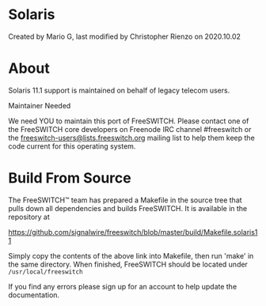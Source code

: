 
# Solaris 

 Created by  Mario G, last modified by  Christopher Rienzo on 2020.10.02

# About

Solaris 11.1 support is maintained on behalf of legacy telecom users.

  
Maintainer Needed

We need YOU to maintain this port of FreeSWITCH. Please contact one of the FreeSWITCH core developers on Freenode IRC channel #freeswitch or the [freeswitch-users@lists.freeswitch.org](mailto:freeswitch-users@lists.freeswitch.org) mailing list to help them keep the code current for this operating system.

  
# Build From Source

The FreeSWITCH™ team has prepared a Makefile in the source tree that pulls down all dependencies and builds FreeSWITCH. It is available in the repository at

<https://github.com/signalwire/freeswitch/blob/master/build/Makefile.solaris11>

Simply copy the contents of the above link into Makefile, then run 'make' in the same directory. When finished, FreeSWITCH should be located under `/usr/local/freeswitch`

If you find any errors please sign up for an account to help update the documentation.

  


